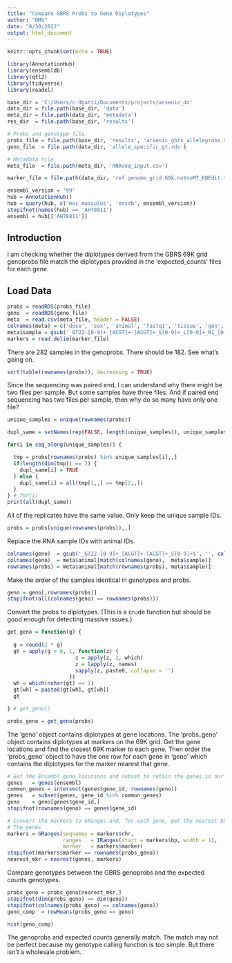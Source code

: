 ```yaml
---
title: "Compare GBRS Probs to Gene Diplotypes"
author: "DMG"
date: "8/30/2022"
output: html_document
---
```


```r
knitr::opts_chunk$set(echo = TRUE)

library(AnnotationHub)
library(ensembldb)
library(qtl2)
library(tidyverse)
library(readxl)

base_dir = 'C:/Users/c-dgatti/Documents/projects/arsenic_do'
data_dir = file.path(base_dir, 'data')
meta_dir = file.path(data_dir, 'metadata')
res_dir  = file.path(base_dir, 'results')

# Probs and genotype file.
probs_file = file.path(base_dir, 'results', 'arsenic_gbrs_alleleprobs.rds')
geno_file  = file.path(data_dir, 'allele_specific_gt.rds')

# Metadata file.
meta_file  = file.path(meta_dir, 'RNAseq_input.csv')

marker_file = file.path(data_dir, 'ref.genome_grid.69k.noYnoMT_KBEdit.txt')

ensembl_version = '99'
hub = AnnotationHub()
hub = query(hub, c('mus musculus', 'ensdb', ensembl_version))
stopifnot(names(hub) == 'AH78811')
ensembl = hub[['AH78811']]
```

## Introduction

I am checking whether the diplotypes derived from the GBRS 69K grid genoprobs file match the diplotypes provided in the 'expected_counts' files for each gene.

## Load Data

```r
probs = readRDS(probs_file)
geno  = readRDS(geno_file)
meta  = read.csv(meta_file, header = FALSE)
colnames(meta) = c('dose', 'sex', 'animal', 'fastq1', 'tissue', 'gen', 'fastq2')
meta$sample = gsub('_GT22-[0-9]+_[ACGT]+-[ACGT]+_S[0-9]+_L[0-9]+_R1_[0-9]+\\.fastq\\.gz$', '', meta$fastq1)
markers = read.delim(marker_file)
```

There are 282 samples in the genoprobs. There should be 182. See what's going on.

```r
sort(table(rownames(probs)), decreasing = TRUE)
```

Since the sequencing was paired end, I can understand why there might be two files per sample. But some samples have three files. And if paired end sequencing has two files per sample, then why do so many have only one file?

```r
unique_samples = unique(rownames(probs))

dupl_same = setNames(rep(FALSE, length(unique_samples)), unique_samples)

for(i in seq_along(unique_samples)) {

  tmp = probs[rownames(probs) %in% unique_samples[i],,]
  if(length(dim(tmp)) == 2) {
    dupl_same[i] = TRUE
  } else {
    dupl_same[i] = all(tmp[1,,] == tmp[2,,])
  }
} # for(i)
print(all(dupl_same))
```

All of the replicates have the same value. Only keep the unique sample IDs.

```r
probs = probs[unique(rownames(probs)),,]
```

Replace the RNA sample IDs with animal IDs.

```r
colnames(geno)  = gsub('_GT22-[0-9]+_[ACGT]+-[ACGT]+_S[0-9]+$', '', colnames(geno))
colnames(geno)  = meta$animal[match(colnames(geno),  meta$sample)]
rownames(probs) = meta$animal[match(rownames(probs), meta$sample)]
```

Make the order of the samples identical in genotypes and probs.

```r
geno = geno[,rownames(probs)]
stopifnot(all(colnames(geno) == rownames(probs)))
```

Convert the probs to diplotypes. (This is a crude function but should be good enough for detecting massive issues.)

```r
get_geno = function(g) {
  
  g = round(2 * g)
  gt = apply(g > 0, 1, function(z) { 
                      z = apply(z, 2, which)
                      z = lapply(z, names)
                      sapply(z, paste0, collapse = '')
                    })
  wh = which(nchar(gt) == 1)
  gt[wh] = paste0(gt[wh], gt[wh])
  gt

} # get_geno()

probs_geno = get_geno(probs)
```


The 'geno' object contains diplotypes at gene locations. The 'probs_geno' object contains diplotypes at markers on the 69K grid. Get the gene locations and find the closest 69K marker to each gene. Then order the 'probs_geno' object to have the one row for each gene in 'geno' which contains the diplotypes for the marker nearest that gene.

```r
# Get the Ensembl gene locations and subset to retain the genes in our data.
genes   = genes(ensembl)
common_genes = intersect(genes$gene_id, rownames(geno))
genes   = subset(genes, gene_id %in% common_genes)
geno    = geno[genes$gene_id,]
stopifnot(rownames(geno) == genes$gene_id)

# Convert the markers to GRanges and, for each gene, get the nearest 69K grid marker.
# The genes
markers = GRanges(seqnames = markers$chr,
                  ranges   = IRanges(start = markers$bp, width = 1),
                  marker   = markers$marker)
stopifnot(markers$marker == rownames(probs_geno))
nearest_mkr = nearest(genes, markers)
```

Compare genotypes between the GBRS genoprobs and the expected counts genotypes.

```r
probs_geno = probs_geno[nearest_mkr,]
stopifnot(dim(probs_geno) == dim(geno))
stopifnot(colnames(probs_geno) == colnames(geno))
geno_comp  = rowMeans(probs_geno == geno)
```


```r
hist(geno_comp)
```

The genoprobs and expected counts generally match. The match may not be perfect because my genotype calling function is too simple. But there isn't a wholesale problem.

